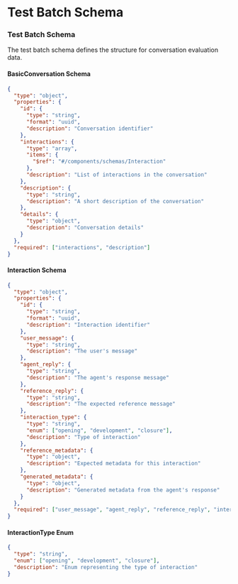 # Test Batch Schema


### Test Batch Schema

The test batch schema defines the structure for conversation evaluation data.

#### BasicConversation Schema

```json
{
  "type": "object",
  "properties": {
    "id": {
      "type": "string",
      "format": "uuid",
      "description": "Conversation identifier"
    },
    "interactions": {
      "type": "array",
      "items": {
        "$ref": "#/components/schemas/Interaction"
      },
      "description": "List of interactions in the conversation"
    },
    "description": {
      "type": "string",
      "description": "A short description of the conversation"
    },
    "details": {
      "type": "object",
      "description": "Conversation details"
    }
  },
  "required": ["interactions", "description"]
}
```

#### Interaction Schema

```json
{
  "type": "object",
  "properties": {
    "id": {
      "type": "string",
      "format": "uuid",
      "description": "Interaction identifier"
    },
    "user_message": {
      "type": "string",
      "description": "The user's message"
    },
    "agent_reply": {
      "type": "string",
      "description": "The agent's response message"
    },
    "reference_reply": {
      "type": "string",
      "description": "The expected reference message"
    },
    "interaction_type": {
      "type": "string",
      "enum": ["opening", "development", "closure"],
      "description": "Type of interaction"
    },
    "reference_metadata": {
      "type": "object",
      "description": "Expected metadata for this interaction"
    },
    "generated_metadata": {
      "type": "object",
      "description": "Generated metadata from the agent's response"
    }
  },
  "required": ["user_message", "agent_reply", "reference_reply", "interaction_type"]
}
```

#### InteractionType Enum

```json
{
  "type": "string",
  "enum": ["opening", "development", "closure"],
  "description": "Enum representing the type of interaction"
}
```

